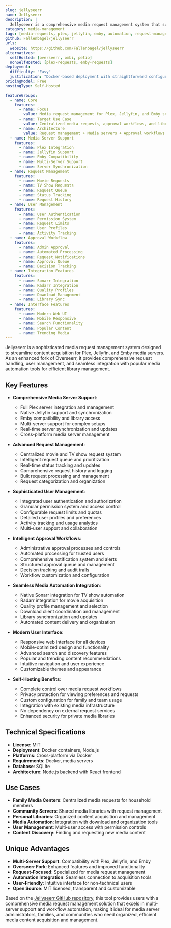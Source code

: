 ```yaml
---
slug: jellyseerr
name: Jellyseerr
description: |
  Jellyseerr is a comprehensive media request management system that supports Plex, Jellyfin and Emby media servers. As a fork of Overseerr, it provides centralized request handling, approval workflows, and seamless integration with media acquisition tools.
category: media-management
tags: [media-requests, plex, jellyfin, emby, automation, request-management]
github: Fallenbagel/jellyseerr
urls:
  website: https://github.com/Fallenbagel/jellyseerr
alternatives:
  selfHosted: [overseerr, ombi, petio]
  nonSelfHosted: [plex-requests, emby-requests]
deployment:
  difficulty: "Easy"
  justification: "Docker-based deployment with straightforward configuration. Web UI provides intuitive setup and management."
pricingModel: Free
hostingType: Self-Hosted

featureGroups:
  - name: Core
    features:
      - name: Focus
        value: Media request management for Plex, Jellyfin, and Emby servers
      - name: Target Use Case
        value: Centralized media requests, approval workflows, and library management
      - name: Architecture
        value: Request management + Media servers + Approval workflows + User management
  - name: Media Server Support
    features:
      - name: Plex Integration
      - name: Jellyfin Support
      - name: Emby Compatibility
      - name: Multi-Server Support
      - name: Server Synchronization
  - name: Request Management
    features:
      - name: Movie Requests
      - name: TV Show Requests
      - name: Request Queue
      - name: Status Tracking
      - name: Request History
  - name: User Management
    features:
      - name: User Authentication
      - name: Permission System
      - name: Request Limits
      - name: User Profiles
      - name: Activity Tracking
  - name: Approval Workflow
    features:
      - name: Admin Approval
      - name: Automated Processing
      - name: Request Notifications
      - name: Approval Queue
      - name: Decision Tracking
  - name: Integration Features
    features:
      - name: Sonarr Integration
      - name: Radarr Integration
      - name: Quality Profiles
      - name: Download Management
      - name: Library Sync
  - name: Interface Features
    features:
      - name: Modern Web UI
      - name: Mobile Responsive
      - name: Search Functionality
      - name: Popular Content
      - name: Trending Media
---
```


Jellyseerr is a sophisticated media request management system designed to streamline content acquisition for Plex, Jellyfin, and Emby media servers. As an enhanced fork of Overseerr, it provides comprehensive request handling, user management, and seamless integration with popular media automation tools for efficient library management.

## Key Features

- **Comprehensive Media Server Support**:

  - Full Plex server integration and management
  - Native Jellyfin support and synchronization
  - Emby compatibility and library access
  - Multi-server support for complex setups
  - Real-time server synchronization and updates
  - Cross-platform media server management

- **Advanced Request Management**:

  - Centralized movie and TV show request system
  - Intelligent request queue and prioritization
  - Real-time status tracking and updates
  - Comprehensive request history and logging
  - Bulk request processing and management
  - Request categorization and organization

- **Sophisticated User Management**:

  - Integrated user authentication and authorization
  - Granular permission system and access control
  - Configurable request limits and quotas
  - Detailed user profiles and preferences
  - Activity tracking and usage analytics
  - Multi-user support and collaboration

- **Intelligent Approval Workflows**:

  - Administrative approval processes and controls
  - Automated processing for trusted users
  - Comprehensive notification system and alerts
  - Structured approval queue and management
  - Decision tracking and audit trails
  - Workflow customization and configuration

- **Seamless Media Automation Integration**:

  - Native Sonarr integration for TV show automation
  - Radarr integration for movie acquisition
  - Quality profile management and selection
  - Download client coordination and management
  - Library synchronization and updates
  - Automated content delivery and organization

- **Modern User Interface**:

  - Responsive web interface for all devices
  - Mobile-optimized design and functionality
  - Advanced search and discovery features
  - Popular and trending content recommendations
  - Intuitive navigation and user experience
  - Customizable themes and appearance

- **Self-Hosting Benefits**:
  - Complete control over media request workflows
  - Privacy protection for viewing preferences and requests
  - Custom configuration for family and team usage
  - Integration with existing media infrastructure
  - No dependency on external request services
  - Enhanced security for private media libraries

## Technical Specifications

- **License**: MIT
- **Deployment**: Docker containers, Node.js
- **Platforms**: Cross-platform via Docker
- **Requirements**: Docker, media servers
- **Database**: SQLite
- **Architecture**: Node.js backend with React frontend

## Use Cases

- **Family Media Centers**: Centralized media requests for household members
- **Community Servers**: Shared media libraries with request management
- **Personal Libraries**: Organized content acquisition and management
- **Media Automation**: Integration with download and organization tools
- **User Management**: Multi-user access with permission controls
- **Content Discovery**: Finding and requesting new media content

## Unique Advantages

- **Multi-Server Support**: Compatibility with Plex, Jellyfin, and Emby
- **Overseerr Fork**: Enhanced features and improved functionality
- **Request-Focused**: Specialized for media request management
- **Automation Integration**: Seamless connection to acquisition tools
- **User-Friendly**: Intuitive interface for non-technical users
- **Open Source**: MIT licensed, transparent and customizable

Based on the [Jellyseerr GitHub repository](https://github.com/Fallenbagel/jellyseerr), this tool provides users with a comprehensive media request management solution that excels in multi-server support and workflow automation, making it ideal for media server administrators, families, and communities who need organized, efficient media content acquisition and management.
